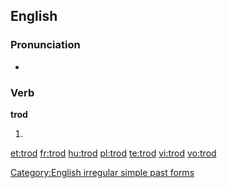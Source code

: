 ==English==

===Pronunciation===
* {{IPA|/'tɻɔd/}}
*: {{rhymes|ɒd}}

===Verb===
'''trod'''

# {{simple past of|tread}}

[[Category:English irregular simple past forms]]

[[et:trod]]
[[fr:trod]]
[[hu:trod]]
[[pl:trod]]
[[te:trod]]
[[vi:trod]]
[[vo:trod]]
